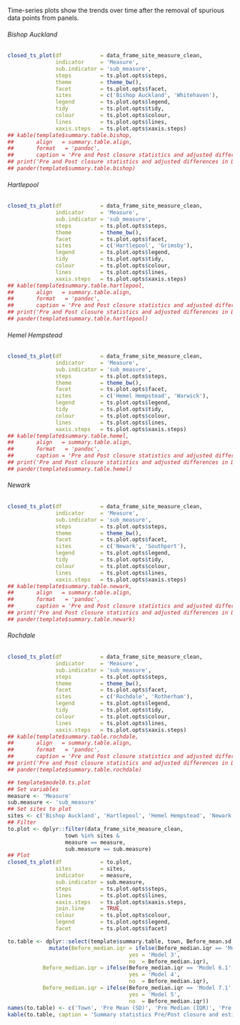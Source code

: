 Time-series plots show the trends over time after the removal of spurious data points from panels.

<!-- ###### Case Sites -->

<!-- ```{r template.time.series.plot.case, echo = FALSE, cache = FALSE, results = 'hide' eval = TRUE} -->
<!-- closed_ts_plot(df            = df_site_measure_clean, -->
<!--                indicator     = 'measure', -->
<!--                sub.indicator = 'submeasure', -->
<!--                steps         = TRUE, -->
<!--                theme         = theme_bw(), -->
<!--                tidy          = FALSE, -->
<!--                facet         = FALSE, -->
<!--                sites         = c('Bishop Auckland', 'Hartlepool', 'Hemel Hempstead', 'Newark', 'Rochdale'), -->
<!--                legend        = TRUE) -->
<!-- ``` -->

<!-- ###### Control Sites -->

<!-- ```{r template.time.series.plot.control, echo = FALSE, cache = FALSE, results = 'hide', eval = TRUE} -->
<!-- closed_ts_plot(df            = df_site_measure_clean, -->
<!--                indicator     = 'measure', -->
<!--                sub.indicator = 'submeasure', -->
<!--                steps         = TRUE, -->
<!--                theme         = theme_bw(), -->
<!--                tidy          = FALSE, -->
<!--                facet         = FALSE, -->
<!--                sites         = c('Salford', 'Scarborough', 'Whitehaven', -->
<!--                                  'Blackburn', 'Grimsby', 'Wigan', -->
<!--                                  'Basingstoke', 'Warwick', 'Yeovil', -->
<!--                                  'Carlisle', 'Salisbury', 'Southport', -->
<!--                                  'Rotherham', 'Scunthorpe', 'Wansbeck'), -->
<!--                legend        = TRUE) -->
<!-- ``` -->

###### Bishop Auckland
```r
closed_ts_plot(df            = data_frame_site_measure_clean,
               indicator     = 'Measure',
               sub.indicator = 'sub_measure',
               steps         = ts.plot.opts$steps,
               theme         = theme_bw(),
               facet         = ts.plot.opts$facet,
               sites         = c('Bishop Auckland', 'Whitehaven'),
               legend        = ts.plot.opts$legend,
               tidy          = ts.plot.opts$tidy,
               colour        = ts.plot.opts$colour,
               lines         = ts.plot.opts$lines,
               xaxis.steps   = ts.plot.opts$xaxis.steps)
## kable(template$summary.table.bishop,
##       align   = summary.table.align,
##       format   = 'pandoc',
##       caption = 'Pre and Post closure statistics and adjusted differences in DESCRIPTION from the models tested in the Bishop Auckland cohort.')
## print('Pre and Post closure statistics and adjusted differences in DESCRIPTION from the models tested in the Bishop Auckland cohort.')
## pander(template$summary.table.bishop)

```


###### Hartlepool
```r
closed_ts_plot(df            = data_frame_site_measure_clean,
               indicator     = 'Measure',
               sub.indicator = 'sub_measure',
               steps         = ts.plot.opts$steps,
               theme         = theme_bw(),
               facet         = ts.plot.opts$facet,
               sites         = c('Hartlepool', 'Grimsby'),
               legend        = ts.plot.opts$legend,
               tidy          = ts.plot.opts$tidy,
               colour        = ts.plot.opts$colour,
               lines         = ts.plot.opts$lines,
               xaxis.steps   = ts.plot.opts$xaxis.steps)
## kable(template$summary.table.hartlepool,
##       align   = summary.table.align,
##       format   = 'pandoc',
##       caption = 'Pre and Post closure statistics and adjusted differences in DESCRIPTION from the models tested in the Hartlepool cohort.')
## print('Pre and Post closure statistics and adjusted differences in DESCRIPTION from the models tested in the Hartlepool cohort.')
## pander(template$summary.table.hartlepool)

```

###### Hemel Hempstead
```r
closed_ts_plot(df            = data_frame_site_measure_clean,
               indicator     = 'Measure',
               sub.indicator = 'sub_measure',
               steps         = ts.plot.opts$steps,
               theme         = theme_bw(),
               facet         = ts.plot.opts$facet,
               sites         = c('Hemel Hempstead', 'Warwick'),
               legend        = ts.plot.opts$legend,
               tidy          = ts.plot.opts$tidy,
               colour        = ts.plot.opts$colour,
               lines         = ts.plot.opts$lines,
               xaxis.steps   = ts.plot.opts$xaxis.steps)
## kable(template$summary.table.hemel,
##       align   = summary.table.align,
##       format   = 'pandoc',
##       caption = 'Pre and Post closure statistics and adjusted differences in DESCRIPTION from the models tested in the Hemel Hempstead cohort.')
## print('Pre and Post closure statistics and adjusted differences in DESCRIPTION from the models tested in the Hemel Hempstead cohort.')
## pander(template$summary.table.hemel)

```

###### Newark
```r
closed_ts_plot(df            = data_frame_site_measure_clean,
               indicator     = 'Measure',
               sub.indicator = 'sub_measure',
               steps         = ts.plot.opts$steps,
               theme         = theme_bw(),
               facet         = ts.plot.opts$facet,
               sites         = c('Newark', 'Southport'),
               legend        = ts.plot.opts$legend,
               tidy          = ts.plot.opts$tidy,
               colour        = ts.plot.opts$colour,
               lines         = ts.plot.opts$lines,
               xaxis.steps   = ts.plot.opts$xaxis.steps)
## kable(template$summary.table.newark,
##       align   = summary.table.align,
##       format   = 'pandoc',
##       caption = 'Pre and Post closure statistics and adjusted differences in DESCRIPTION from the models tested in the Newark cohort.')
## print('Pre and Post closure statistics and adjusted differences in DESCRIPTION from the models tested in the Newark cohort.')
## pander(template$summary.table.newark)

```

###### Rochdale
```r
closed_ts_plot(df            = data_frame_site_measure_clean,
               indicator     = 'Measure',
               sub.indicator = 'sub_measure',
               steps         = ts.plot.opts$steps,
               theme         = theme_bw(),
               facet         = ts.plot.opts$facet,
               sites         = c('Rochdale', 'Rotherham'),
               legend        = ts.plot.opts$legend,
               tidy          = ts.plot.opts$tidy,
               colour        = ts.plot.opts$colour,
               lines         = ts.plot.opts$lines,
               xaxis.steps   = ts.plot.opts$xaxis.steps)
## kable(template$summary.table.rochdale,
##       align   = summary.table.align,
##       format   = 'pandoc',
##       caption = 'Pre and Post closure statistics and adjusted differences in DESCRIPTION from the models tested in the Rochdale cohort.')
## print('Pre and Post closure statistics and adjusted differences in DESCRIPTION from the models tested in the Rochdale cohort.')
## pander(template$summary.table.rochdale)

```

```r
## template$model0.ts.plot
## Set variables
measure <- 'Measure'
sub.measure <- 'sub_measure'
## Set sites to plot
sites <- c('Bishop Auckland', 'Hartlepool', 'Hemel Hempstead', 'Newark', 'Rochdale')
## Filter
to.plot <- dplyr::filter(data_frame_site_measure_clean,
                  town %in% sites &
                  measure == measure,
                  sub.measure == sub.measure)
## Plot
closed_ts_plot(df            = to.plot,
               sites         = sites,
               indicator     = measure,
               sub.indicator = sub.measure,
               steps         = ts.plot.opts$steps,
               lines         = ts.plot.opts$lines,
               xaxis.steps   = ts.plot.opts$xaxis.steps,
               join.line     = TRUE,
               colour        = ts.plot.opts$colour,
               legend        = ts.plot.opts$legend,
               facet         = ts.plot.opts$facet)

```

```r
to.table <- dplyr::select(template$summary.table, town, Before_mean.sd, Before_median.iqr, Before_min.max, After_mean.sd, After_median.iqr, After_min.max, diff_abs, diff_perc) %>%
             mutate(Before_median.iqr = ifelse(Before_median.iqr == 'Model 4',
                                      yes = 'Model 3',
                                      no  = Before_median.iqr),
           Before_median.iqr = ifelse(Before_median.iqr == 'Model 6.1',
                                      yes = 'Model 4',
                                      no  = Before_median.iqr),
           Before_median.iqr = ifelse(Before_median.iqr == 'Model 7.1',
                                      yes = 'Model 5',
                                      no  = Before_median.iqr))
names(to.table) <- c('Town', 'Pre Mean (SD)', 'Pre Median (IQR)', 'Pre Range', 'Post Mean (SD)', 'Post Median (IQR)', 'Post Range', 'Difference', 'Percentage')
kable(to.table, caption = 'Summary statistics Pre/Post closure and estimated coefficients for the closure or difference in time to ED (depending on the outcome)')

```
